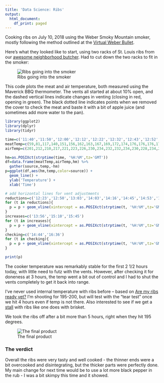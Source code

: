 ```yaml
---
title: 'Data Science: Ribs'
output:
  html_document:
    df_print: paged
---
```


Cooking ribs on July 10, 2018 using the Weber Smoky Mountain smoker, mostly following the method outlined at the [Virtual Weber Bullet](http://virtualweberbullet.com/rib2.html).  

Here's what they looked like to start, using two racks of St. Louis ribs from our [awesome neighborhood butcher](http://avedanos.com/). Had to cut down the two racks to fit in the smoker:

![Ribs going into the smoker](ribs_start.png)

This code plots the meat and air temperature, both measured using the Maverick BBQ thermometer.  The vents all started at about 10% open, and the dashed vertical lines indicate changes in venting (closing in red, opening in green). The black dotted line indicates points when we removed the cover to check the meat and baste it with a bit of apple juice (and sometimes add more water to the pan).

```r
library(ggplot2)
library(dplyr)
library(tidyr)

time=c('11:40','11:50','12:00','12:12','12:22','12:32','12:43','12:52','13:03','13:14','13:24','13:36','13:51','13:57','14:03','14:15','14:29','14:41',"14:52","14:54",'15:00','15:06','15:11','15:18','15:29','15:41','15:45','15:58','16:04','16:12','16:16','16:24','16:36','16:40','16:55')
meatTemp=c(59,81,117,140,151,156,162,163,167,169,172,174,176,176,176,178,178,180,176,174,172,172,171,171,171,172,172,174,178,181,183,187,189,189,194)
airTemp=c(201,212,210,217,221,223,226,230,234,232,232,234,230,228,234,237,232,241,252,279,265,259,252,239,243,253,226,253,259,259,266,261,232,259,262)

hm=as.POSIXct(strptime(time, '%H:%M',tz='GMT')) 
df=data.frame(meatTemp,airTemp,hm) %>%
  gather(source,temp,-hm)
p=ggplot(df,aes(hm,temp,color=source)) + 
  geom_line() + 
  ylab('Temperature') +
  xlab('Time') 

# add horizontal lines for vent adjustments
reductions=c('12:23','12:50','13:03','14:03','14:16','14:45','14:53','16:04','16:12','16:16')
for (t in reductions){
  p = p + geom_vline(xintercept = as.POSIXct(strptime(t, '%H:%M',tz='GMT')) ,linetype='dashed',size=0.5,color='red')
}
increases=c('13:56','15:10','15:45')
for (t in increases){
  p = p + geom_vline(xintercept = as.POSIXct(strptime(t, '%H:%M',tz='GMT')) ,linetype='dashed',size=0.5,color='green')
}
checking=c('14:44','16:36')
for (t in checking){
  p = p + geom_vline(xintercept = as.POSIXct(strptime(t, '%H:%M',tz='GMT')) ,linetype='dotted',size=0.5,color='black')
}

print(p) 

```

The cooker temperature was remarkably stable for the first 2 1/2 hours today, with little need to futz with the vents.  However, after checking it for doneness at 3 hours, the temp went a bit out of control and I had to shut the vents completely to get it back into range.

I've never used internal temperature with ribs before -- based on [Are my ribs ready yet?](https://amazingribs.com/tested-recipes/pork-ribs-recipes/are-my-ribs-ready-yet) I'm shooting for 195-200, but will test with the "tear test" once we hit 4 hours even if temp is not there.  Also interested to see if we get a [stall](https://amazingribs.com/more-technique-and-science/more-cooking-science/understanding-and-beating-barbecue-stall-bane-all) with ribs like one does with brisket.  

We took the ribs off after a bit more than 5 hours, right when they hit 195 degrees.  

![The final product](ribs_June10_2018_after.png)

### The verdict

Overall the ribs were very tasty and well cooked - the thinner ends were a bit overcooked and disintegrating, but the thicker parts were perfectly done.  My main change for next time would be to use a lot more black pepper in the rub - I was a bit skimpy this time and it showed.  
